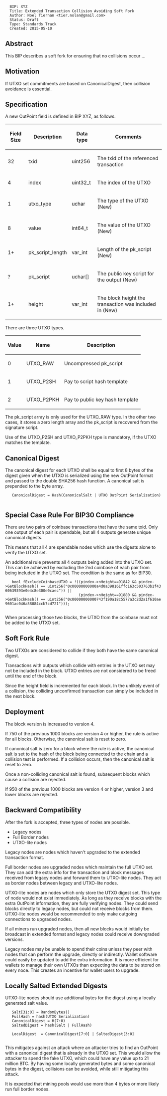 <pre>
  BIP: XYZ
  Title: Extended Transaction Collision Avoiding Soft Fork
  Author: Noel Tiernan <tier.nolan@gmail.com>
  Status: Draft
  Type: Standards Track
  Created: 2015-05-10
</pre>

==Abstract==

This BIP describes a soft fork for ensuring that no collisions occur ...

==Motivation==

If UTXO set commitments are based on CanonicalDigest, then collision avoidance is essential.


==Specification==

A new OutPoint field is defined in BIP XYZ, as follows.

{|class="wikitable"
! Field Size !! Description !! Data type !! Comments
|-
| 32 || txid || uint256 || The txid of the referenced transaction
|-
| 4 || index || uint32_t || The index of the UTXO
|-
| 1 || utxo_type || uchar || The type of the UTXO (New)
|-
| 8 || value || int64_t || The value of the UTXO (New)
|-
| 1+ || pk_script_length || var_int || Length of the pk_script (New)
|-
| ? || pk_script || uchar[] || The public key script for the output (New)
|-
| 1+ || height || var_int || The block height the transaction was included in (New)
|}

There are three UTXO types.

{|class="wikitable"
! Value !! Name !! Description
|-
| 0 || UTXO_RAW || Uncompressed pk_script
|-
| 1 || UTXO_P2SH || Pay to script hash template
|-
| 2 || UTXO_P2PKH || Pay to public key hash template
|}

The pk_script array is only used for the UTXO_RAW type.  In the other two cases, it stores a zero length array and the pk_script is recovered from the signature script.  

Use of the UTXO_P2SH and UTXO_P2PKH type is mandatory, if the UTXO matches the template.

==Canonical Digest==

The canonical digest for each UTXO shall be equal to first 8 bytes of the digest given when the UTXO is serialized using the new OutPoint format and passed to the double SHA256 hash function.  A canonical salt is prepended to the byte array.

    
    CanonicalDigest = Hash(CanonicalSalt | UTXO OutPoint Serialization)
    

==Special Case Rule For BIP30 Compliance==

There are two pairs of coinbase transactions that have the same txid.  Only one output of each pair is spendable, but all 4 outputs generate unique canonical digests.

This means that all 4 are spendable nodes which use the digests alone to verify the UTXO set.

An additional rule prevents all 4 outputs being added into the UTXO set.  This can be achieved by excluding the 2nd coinbase of each pair from being included in the UTXO set.  The condition is the same as for BIP30.

    
    bool fExcludeCoinbaseUTXO = !((pindex->nHeight==91842 && pindex->GetBlockHash() == uint256("0x00000000000a4d0a398161ffc163c503763b1f4360639393e0e4c8e300e0caec")) ||
                                  (pindex->nHeight==91880 && pindex->GetBlockHash() == uint256("0x00000000000743f190a18c5577a3c2d2a1f610ae9601ac046a38084ccb7cd721")));
    

When processing those two blocks, the UTXO from the coinbase must not be added to the UTXO set.

==Soft Fork Rule==

Two UTXOs are considered to collide if they both have the same canonical digest.

Transactions with outputs which collide with entries in the UTXO set may not be included in the block.  UTXO entries are not considered to be freed until the end of the block.

Since the height field is incremented for each block.  In the unlikely event of a collision, the colliding unconfirmed transaction can simply be included in the next block.

==Deployment==

The block version is increased to version 4.

If 750 of the previous 1000 blocks are version 4 or higher, the rule is active for all blocks.  Otherwise, the canonical salt is reset to zero.

If canonical salt is zero for a block where the rule is active, the canonical salt is set to the hash of the block being connected to the chain and a collision test is performed.  If a collision occurs, then the canonical salt is reset to zero.

Once a non-colliding canonical salt is found, subsequent blocks which cause a collision are rejected.

If 950 of the previous 1000 blocks are version 4 or higher, version 3 and lower blocks are rejected.

==Backward Compatibility==

After the fork is accepted, three types of nodes are possible.

* Legacy nodes
* Full Border nodes
* UTXO-lite nodes

Legacy nodes are nodes which haven't upgraded to the extended transaction format.  

Full border nodes are upgraded nodes which maintain the full UTXO set.  They can add the extra info for the transaction and block messages received from legacy nodes and forward them to UTXO-lite nodes.  They act as border nodes between legacy and UTXO-lite nodes.

UTXO-lite nodes are nodes which only store the UTXO digest set.  This type of node would not exist immediately.  As long as they receive blocks with the extra OutPoint information, they are fully verifying nodes.  They could send blocks directly to legacy nodes, but could not receive blocks from them.  UTXO-lite nodes would be recommended to only make outgoing connections to upgraded nodes.

If all miners run upgraded nodes, then all new blocks would initially be broadcast in extended format and legacy nodes could receive downgraded versions.

Legacy nodes may be unable to spend their coins unless they peer with nodes that can perform the upgrade, directly or indirectly.  Wallet software could easily be updated to add the extra information.  It is more efficient for wallets to manage their own UTXOs than expecting the data to be stored on every noce.  This creates an incentive for wallet users to upgrade.  

==Locally Salted Extended Digests==

UTXO-lite nodes should use additional bytes for the digest using a locally generated salt value.

    Salt[31:0] = RandomBytes()
    FullHash = hash(UTXO Serialization)
    CanonicalDigest = H(7:0)
    SaltedDigest = hash(Salt | FullHash)
    
    LocalDigest  = CanonicalDigest[7:0] | SaltedDigest[3:0]
    
This mitigates against an attack where an attacker tries to find an OutPoint with a canonical digest that is already in the UTXO set.  This would allow the attacker to spend the fake UTXO, which could have any value up to 21 million BTC.  By having some locally generated bytes and some canonical bytes in the digest, collisions can be avoided, while still mitigating this attack.

It is expected that mining pools would use more than 4 bytes or more likely run full border nodes.
